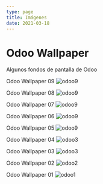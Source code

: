 ```yaml
---
type: page
title: Imágenes
date: 2021-03-18
---
```


# Odoo Wallpaper

Algunos fondos de pantalla de Odoo



Odoo Wallpaper 09
<Image
  src="/images/wp/odoo9.jpeg"
  alt="odoo9"
  width={1280}
  height={720}
  priority
  className="next-image"
/>


Odoo Wallpaper 08
<Image
  src="/images/wp/odoo8.jpeg"
  alt="odoo9"
  width={1280}
  height={720}
  priority
  className="next-image"
/>


Odoo Wallpaper 07
<Image
  src="/images/wp/odoo7.jpeg"
  alt="odoo9"
  width={1280}
  height={720}
  priority
  className="next-image"
/>


Odoo Wallpaper 06
<Image
  src="/images/wp/odoo6.jpeg"
  alt="odoo9"
  width={1280}
  height={720}
  priority
  className="next-image"
/>


Odoo Wallpaper 05
<Image
  src="/images/wp/odoo5.jpeg"
  alt="odoo9"
  width={1280}
  height={720}
  priority
  className="next-image"
/>


Odoo Wallpaper 04
<Image
  src="/images/wp/odoo4.jpeg"
  alt="odoo3"
  width={1280}
  height={720}
  priority
  className="next-image"
/>


Odoo Wallpaper 03
<Image
  src="/images/wp/odoo3.jpeg"
  alt="odoo3"
  width={1280}
  height={720}
  priority
  className="next-image"
/>


Odoo Wallpaper 02
<Image
  src="/images/wp/odoo2.jpeg"
  alt="odoo2"
  width={1280}
  height={720}
  priority
  className="next-image"
/>


Odoo Wallpaper 01
<Image
  src="/images/wp/odoo1.jpeg"
  alt="odoo1"
  width={1280}
  height={720}
  priority
  className="next-image"
/>


